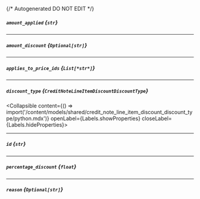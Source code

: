 {/* Autogenerated DO NOT EDIT  */}

##### `amount_applied` *{`str`}*

---
##### `amount_discount` *{`Optional[str]`}*

---
##### `applies_to_price_ids` *{`List[*str*]`}*

---
##### `discount_type` *{`CreditNoteLineItemDiscountDiscountType`}*
<Collapsible content={() => import('/content/models/shared/credit_note_line_item_discount_discount_type/python.mdx')} openLabel={Labels.showProperties} closeLabel={Labels.hideProperties}>
</Collapsible>

---
##### `id` *{`str`}*

---
##### `percentage_discount` *{`float`}*

---
##### `reason` *{`Optional[str]`}*


